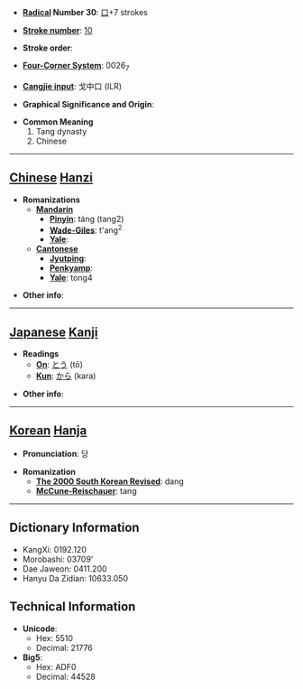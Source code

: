 * '''[[Wiktionary:Chinese radical index| Radical]] Number 30''': [[Wiktionary:Chinese radical index 口|口]]+7 strokes

* '''[[Wiktionary:Chinese total strokes index|Stroke number]]''': [[Wiktionary:Chinese total strokes index 10|10]]

* '''Stroke order''': 

* '''[[Wiktionary:Chinese four corner index|Four-Corner System]]''': 0026<sub>7</sub>

* '''[[Wiktionary:Chinese Cangjie index|Cangjie input]]''': 戈中口 (ILR)

* '''Graphical Significance and Origin''': 

* '''Common Meaning'''
*#Tang dynasty
*# Chinese


----

== [[Chinese]] [[Hanzi]] ==

* '''Romanizations'''
** '''[[Mandarin]]'''
*** '''[[Pinyin]]''': táng (tang2)
*** '''[[Wade-Giles]]''': t'ang<sup>2</sup>
*** '''[[Yale]]''': 
** '''[[Cantonese]]'''
*** '''[[Jyutping]]''':
*** '''[[Penkyamp]]''': 
*** '''[[Yale]]''': tong4

* '''Other info''': 

----

== [[Japanese]] [[Kanji]] ==

* '''Readings'''
** '''[[On]]''': [[とう]] (tō)
** '''[[Kun]]''': [[から]] (kara)

* '''Other info''':  

----

== [[Korean]] [[Hanja]] ==

* '''Pronunciation''': 당

* '''Romanization'''
** '''[[The 2000 South Korean Revised Romanization|The 2000 South Korean Revised]]''': dang
** '''[[McCune-Reischauer]]''': tang

----

== Dictionary Information ==

* KangXi: 0192.120
* Morobashi: 03709'
* Dae Jaweon: 0411.200
* Hanyu Da Zidian: 10633.050

== Technical Information ==

* '''Unicode''':
** Hex: 5510
** Decimal: 21776
* '''Big5''':
** Hex: ADF0
** Decimal: 44528